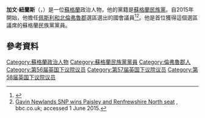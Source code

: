 {{Infobox MP
|name             = 加文·紐蘭斯<br>Gavin Newlands
| honorific-suffix = {{Post-nominals|country=GBR|size=100%|MP}}
|image            = Official portrait of Gavin Newlands crop 2.jpg
|office           = [[佩斯利和北倫弗魯郡_(英國國會選區)|佩斯利和北倫弗魯郡]][[國會議員|國會議員]]
|term_start       = 2015年5月8日
|predecessor      = Jim Sheridan
|successor        = 
|majority         = 2,613 (5.6%)
|birth_date       = {{birth date and age|1980|2|2|df=y}}
|birth_place      = {{UK}}[[蘇格蘭|蘇格蘭]][[倫弗魯郡|倫弗魯郡]][[佩斯利|佩斯利]]
|party            = [[蘇格蘭民族黨|蘇格蘭民族黨]]
}}
'''加文·紐蘭斯'''（{{lang-en|Gavin Newlands}}，{{bd|1980年|2月2日}}）是一位[[蘇格蘭|蘇格蘭]]政治人物，他的黨籍是[[蘇格蘭民族黨|蘇格蘭民族黨]]。自2015年開始，他擔任[[佩斯利和北倫弗魯郡_(英國國會選區)|佩斯利和北倫弗魯郡]]選區選出的國會議員<ref>{{cite news|url=https://www.thegazette.co.uk/notice/2334493|title=List of Members returned to Parliament at the General Election 2015 Scotland|work=[[The_Edinburgh_Gazette|The Edinburgh Gazette]]|date=15 May 2015|accessdate=3 June 2015|archive-date=2019-04-01|archive-url=https://web.archive.org/web/20190401063220/https://www.thegazette.co.uk/notice/2334493|dead-url=no}}</ref><ref>[http://www.bbc.co.uk/news/politics/constituencies/S14000052 Gavin Newlands SNP wins Paisley and Renfrewshire North seat] {{Wayback|url=http://www.bbc.co.uk/news/politics/constituencies/S14000052 |date=20160408031330 }}, bbc.co.uk; accessed 1 June 2015.</ref>。他是首位獲得這個選區議席的蘇格蘭民族黨黨員。

==參考資料==
{{Reflist}}

{{DEFAULTSORT: Newlands, Gavin}}
[[Category:蘇格蘭政治人物|Category:蘇格蘭政治人物]]
[[Category:蘇格蘭民族黨黨員|Category:蘇格蘭民族黨黨員]]
[[Category:倫弗魯郡人|Category:倫弗魯郡人]]
[[Category:第56届英国下议院议员|Category:第56届英国下议院议员]]
[[Category:第57届英国下议院议员|Category:第57届英国下议院议员]]
[[Category:第58届英国下议院议员|Category:第58届英国下议院议员]]